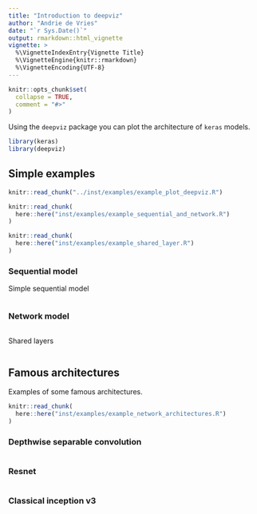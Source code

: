 ```yaml
---
title: "Introduction to deepviz"
author: "Andrie de Vries"
date: "`r Sys.Date()`"
output: rmarkdown::html_vignette
vignette: >
  %\VignetteIndexEntry{Vignette Title}
  %\VignetteEngine{knitr::rmarkdown}
  %\VignetteEncoding{UTF-8}
---
```


```r
knitr::opts_chunk$set(
  collapse = TRUE,
  comment = "#>"
)
```

Using the `deepviz` package you can plot the architecture of `keras` models.



  
```r
library(keras)
library(deepviz)
```

## Simple examples

```r
knitr::read_chunk("../inst/examples/example_plot_deepviz.R")
```


```r
knitr::read_chunk(
  here::here("inst/examples/example_sequential_and_network.R")
)
```

```r
knitr::read_chunk(
  here::here("inst/examples/example_shared_layer.R")
)
```

### Sequential model

Simple sequential model

```r
```

### Network model

```r
```

Shared layers

```r
```

## Famous architectures

Examples of some famous architectures.



```r
knitr::read_chunk(
  here::here("inst/examples/example_network_architectures.R")
)
```

### Depthwise separable convolution

```r
```

### Resnet

```r
```


### Classical inception v3

```r
```




